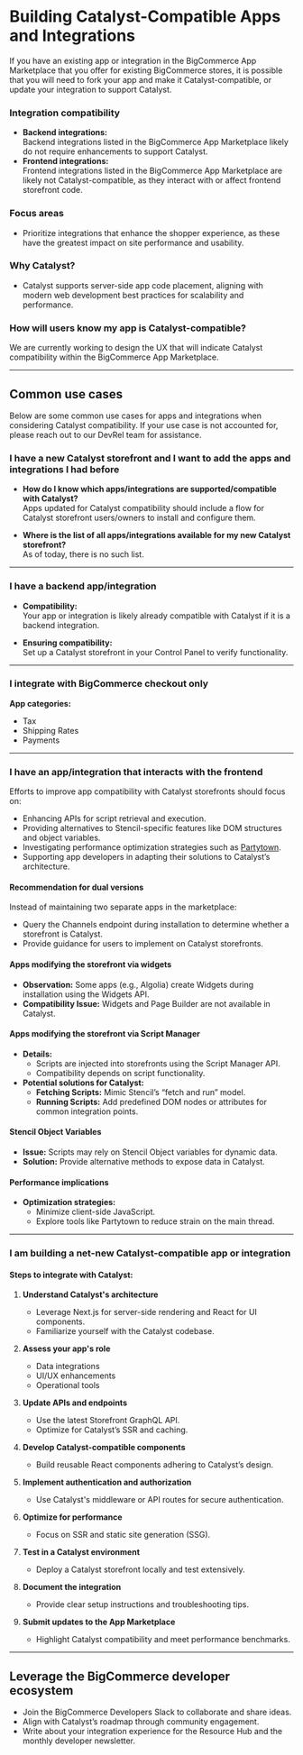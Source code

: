 # Building Catalyst-Compatible Apps and Integrations

If you have an existing app or integration in the BigCommerce App Marketplace that you offer for existing BigCommerce stores, it is possible that you will need to fork your app and make it Catalyst-compatible, or update your integration to support Catalyst.

### Integration compatibility
- **Backend integrations:**  
  Backend integrations listed in the BigCommerce App Marketplace likely do not require enhancements to support Catalyst.  
- **Frontend integrations:**  
  Frontend integrations listed in the BigCommerce App Marketplace are likely not Catalyst-compatible, as they interact with or affect frontend storefront code.

### Focus areas

- Prioritize integrations that enhance the shopper experience, as these have the greatest impact on site performance and usability.

### Why Catalyst?

- Catalyst supports server-side app code placement, aligning with modern web development best practices for scalability and performance.

### How will users know my app is Catalyst-compatible?

We are currently working to design the UX that will indicate Catalyst compatibility within the BigCommerce App Marketplace.

---

## Common use cases

Below are some common use cases for apps and integrations when considering Catalyst compatibility. If your use case is not accounted for, please reach out to our DevRel team for assistance.

### I have a new Catalyst storefront and I want to add the apps and integrations I had before

- **How do I know which apps/integrations are supported/compatible with Catalyst?**  
  Apps updated for Catalyst compatibility should include a flow for Catalyst storefront users/owners to install and configure them.  

- **Where is the list of all apps/integrations available for my new Catalyst storefront?**  
  As of today, there is no such list.

---

### I have a backend app/integration

- **Compatibility:**  
  Your app or integration is likely already compatible with Catalyst if it is a backend integration.  

- **Ensuring compatibility:**  
  Set up a Catalyst storefront in your Control Panel to verify functionality.

---

### I integrate with BigCommerce checkout only

**App categories:**  
- Tax  
- Shipping Rates  
- Payments  

---

### I have an app/integration that interacts with the frontend

Efforts to improve app compatibility with Catalyst storefronts should focus on:  
- Enhancing APIs for script retrieval and execution.  
- Providing alternatives to Stencil-specific features like DOM structures and object variables.  
- Investigating performance optimization strategies such as [Partytown](https://partytown.builder.io/).  
- Supporting app developers in adapting their solutions to Catalyst’s architecture.  

#### Recommendation for dual versions
Instead of maintaining two separate apps in the marketplace:  
- Query the Channels endpoint during installation to determine whether a storefront is Catalyst.  
- Provide guidance for users to implement on Catalyst storefronts.  

#### Apps modifying the storefront via widgets
- **Observation:** Some apps (e.g., Algolia) create Widgets during installation using the Widgets API.  
- **Compatibility Issue:** Widgets and Page Builder are not available in Catalyst.  

#### Apps modifying the storefront via Script Manager
- **Details:**  
  - Scripts are injected into storefronts using the Script Manager API.  
  - Compatibility depends on script functionality.  
- **Potential solutions for Catalyst:**  
  - **Fetching Scripts:** Mimic Stencil’s “fetch and run” model.  
  - **Running Scripts:** Add predefined DOM nodes or attributes for common integration points.  

#### Stencil Object Variables
- **Issue:** Scripts may rely on Stencil Object variables for dynamic data.  
- **Solution:** Provide alternative methods to expose data in Catalyst.

#### Performance implications
- **Optimization strategies:**  
  - Minimize client-side JavaScript.  
  - Explore tools like Partytown to reduce strain on the main thread.

---

### I am building a net-new Catalyst-compatible app or integration

#### Steps to integrate with Catalyst:
1. **Understand Catalyst's architecture**  
   - Leverage Next.js for server-side rendering and React for UI components.  
   - Familiarize yourself with the Catalyst codebase.  

2. **Assess your app's role**  
   - Data integrations  
   - UI/UX enhancements  
   - Operational tools  

3. **Update APIs and endpoints**  
   - Use the latest Storefront GraphQL API.  
   - Optimize for Catalyst’s SSR and caching.  

4. **Develop Catalyst-compatible components**  
   - Build reusable React components adhering to Catalyst’s design.  

5. **Implement authentication and authorization**  
   - Use Catalyst's middleware or API routes for secure authentication.  

6. **Optimize for performance**  
   - Focus on SSR and static site generation (SSG).  

7. **Test in a Catalyst environment**  
   - Deploy a Catalyst storefront locally and test extensively.  

8. **Document the integration**  
   - Provide clear setup instructions and troubleshooting tips.  

9. **Submit updates to the App Marketplace**  
   - Highlight Catalyst compatibility and meet performance benchmarks.

---

## Leverage the BigCommerce developer ecosystem

- Join the BigCommerce Developers Slack to collaborate and share ideas.  
- Align with Catalyst’s roadmap through community engagement.  
- Write about your integration experience for the Resource Hub and the monthly developer newsletter.  
